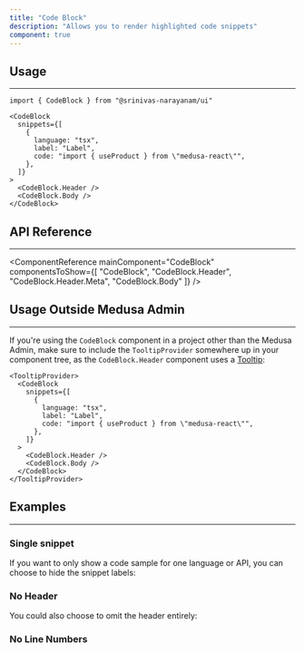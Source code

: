 ```yaml
---
title: "Code Block"
description: "Allows you to render highlighted code snippets"
component: true
---
```


<ComponentExample name="code-block-demo" />

## Usage

---

```tsx
import { CodeBlock } from "@srinivas-narayanam/ui"
```

```tsx
<CodeBlock 
  snippets={[
    { 
      language: "tsx", 
      label: "Label", 
      code: "import { useProduct } from \"medusa-react\"",
    },
  ]}
>
  <CodeBlock.Header />
  <CodeBlock.Body />
</CodeBlock>
```


## API Reference

---

<ComponentReference mainComponent="CodeBlock" componentsToShow={[
  "CodeBlock",
  "CodeBlock.Header",
  "CodeBlock.Header.Meta",
  "CodeBlock.Body"
]} />

## Usage Outside Medusa Admin

---

If you're using the `CodeBlock` component in a project other than the Medusa Admin, make sure to include the `TooltipProvider` somewhere up in your component tree, as the `CodeBlock.Header` component uses a [Tooltip](/components/tooltip#usage-outside-medusa-admin):

```tsx
<TooltipProvider>
  <CodeBlock 
    snippets={[
      { 
        language: "tsx", 
        label: "Label", 
        code: "import { useProduct } from \"medusa-react\"",
      },
    ]}
  >
    <CodeBlock.Header />
    <CodeBlock.Body />
  </CodeBlock>
</TooltipProvider>
```

## Examples

---

### Single snippet

If you want to only show a code sample for one language or API, you can choose to hide the snippet labels:

<ComponentExample name="code-block-single" />

### No Header

You could also choose to omit the header entirely:

<ComponentExample name="code-block-no-header" />

### No Line Numbers

<ComponentExample name="code-block-no-lines" />
